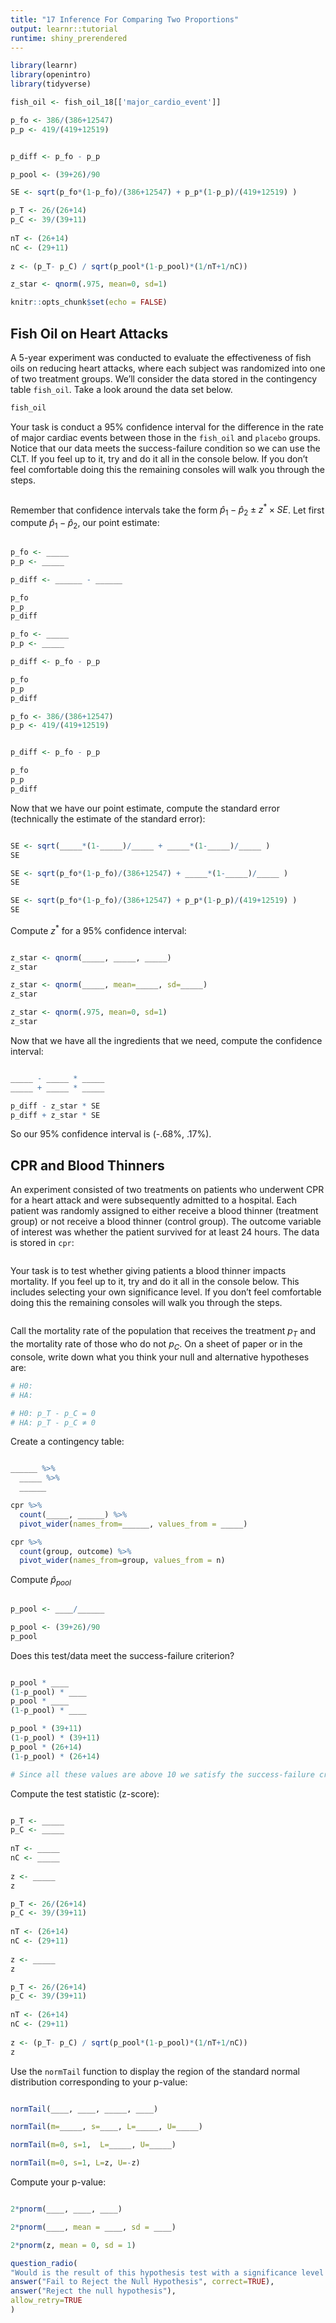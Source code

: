 ```yaml
---
title: "17 Inference For Comparing Two Proportions"
output: learnr::tutorial
runtime: shiny_prerendered
---
```


```r
library(learnr)
library(openintro)
library(tidyverse)

fish_oil <- fish_oil_18[['major_cardio_event']]

p_fo <- 386/(386+12547)
p_p <- 419/(419+12519)


p_diff <- p_fo - p_p

p_pool <- (39+26)/90

SE <- sqrt(p_fo*(1-p_fo)/(386+12547) + p_p*(1-p_p)/(419+12519) )

p_T <- 26/(26+14)
p_C <- 39/(39+11)
  
nT <- (26+14)
nC <- (29+11)
  
z <- (p_T- p_C) / sqrt(p_pool*(1-p_pool)*(1/nT+1/nC))

z_star <- qnorm(.975, mean=0, sd=1)

knitr::opts_chunk$set(echo = FALSE)
```


## Fish Oil on Heart Attacks

A 5-year experiment was conducted to evaluate the effectiveness of fish oils on reducing heart attacks, where each subject was randomized into one of two treatment groups. We’ll consider the data stored in the contingency table `fish_oil`. Take a look around the data set below. 

```r
fish_oil
```

Your task is conduct a 95% confidence interval for the difference in the rate of major cardiac events between those in the `fish_oil` and `placebo` groups. Notice that our data meets the success-failure condition so we can use the CLT. If you feel up to it, try and do it all in the console below. If you don't feel comfortable doing this the remaining consoles will walk you through the steps.

```r

```

Remember that confidence intervals take the form $\hat{p}_1-\hat{p}_2\pm z^*\times SE$. Let first compute $\hat{p}_1-\hat{p}_2$, our point estimate:

```r

```

```r
p_fo <- _____
p_p <- _____

p_diff <- ______ - ______

p_fo
p_p
p_diff
```

```r
p_fo <- _____
p_p <- _____

p_diff <- p_fo - p_p

p_fo
p_p
p_diff
```

```r
p_fo <- 386/(386+12547)
p_p <- 419/(419+12519)


p_diff <- p_fo - p_p

p_fo
p_p
p_diff
```

Now that we have our point estimate, compute the standard error (technically the estimate of the standard error):

```r

```

```r
SE <- sqrt(_____*(1-_____)/_____ + _____*(1-_____)/_____ )
SE
```

```r
SE <- sqrt(p_fo*(1-p_fo)/(386+12547) + _____*(1-_____)/_____ )
SE
```

```r
SE <- sqrt(p_fo*(1-p_fo)/(386+12547) + p_p*(1-p_p)/(419+12519) )
SE
```

Compute $z^*$ for a 95% confidence interval:

```r

```

```r
z_star <- qnorm(_____, _____, _____)
z_star
```

```r
z_star <- qnorm(_____, mean=_____, sd=_____)
z_star
```

```r
z_star <- qnorm(.975, mean=0, sd=1)
z_star
```

Now that we have all the ingredients that we need, compute the confidence interval:

```r

```

```r
_____ - _____ * _____
_____ + _____ * _____
```

```r
p_diff - z_star * SE
p_diff + z_star * SE
```


So our 95% confidence interval is (-.68%, .17%).


## CPR and Blood Thinners

An experiment consisted of two treatments on patients who underwent CPR for a heart attack and were subsequently admitted to a hospital. Each patient was randomly assigned to either receive a blood thinner (treatment group) or not receive a blood thinner (control group). The outcome variable of interest was whether the patient survived for at least 24 hours. The data is stored in `cpr`:

```r

```

Your task is to test whether giving patients a blood thinner impacts mortality. If you feel up to it, try and do it all in the console below. This includes selecting your own significance level. If you don't feel comfortable doing this the remaining consoles will walk you through the steps.

```r

```


Call the mortality rate of the population that receives the treatment $p_T$ and the mortality rate of those who do not $p_C$. On a sheet of paper or in the console, write down what you think your null and alternative hypotheses are:

```r
# H0:
# HA:
```


```r
# H0: p_T - p_C = 0
# HA: p_T - p_C ≄ 0
```

Create a contingency table:

```r

```

```r
______ %>% 
  _____ %>% 
  ______
```

```r
cpr %>% 
  count(_____, ______) %>% 
  pivot_wider(names_from=______, values_from = _____)
```

```r
cpr %>% 
  count(group, outcome) %>% 
  pivot_wider(names_from=group, values_from = n)
```

Compute $\hat{p}_{\textit{pool}}$

```r

```

```r
p_pool <- ____/______
```

```r
p_pool <- (39+26)/90
p_pool
```


Does this test/data meet the success-failure criterion?

```r

```

```r
p_pool * ____
(1-p_pool) * ____
p_pool * ____
(1-p_pool) * ____
```

```r
p_pool * (39+11)
(1-p_pool) * (39+11)
p_pool * (26+14)
(1-p_pool) * (26+14)

# Since all these values are above 10 we satisfy the success-failure criterion
```

Compute the test statistic (z-score):

```r

```

```r
p_T <- _____
p_C <- _____
  
nT <- _____
nC <- _____
  
z <- _____
z
```

```r
p_T <- 26/(26+14)
p_C <- 39/(39+11)
  
nT <- (26+14)
nC <- (29+11)
  
z <- _____
z
```

```r
p_T <- 26/(26+14)
p_C <- 39/(39+11)
  
nT <- (26+14)
nC <- (29+11)
  
z <- (p_T- p_C) / sqrt(p_pool*(1-p_pool)*(1/nT+1/nC))
z
```

Use the `normTail` function to display the region of the standard normal distribution corresponding to your p-value:

```r

```

```r
normTail(____, ____, _____, ____)
```

```r
normTail(m=_____, s=____, L=_____, U=_____)
```

```r

normTail(m=0, s=1,  L=_____, U=_____)
```

```r
normTail(m=0, s=1, L=z, U=-z)
```

Compute your p-value:

```r

```

```r
2*pnorm(____, ____, ____)
```

```r
2*pnorm(____, mean = ____, sd = ____)
```

```r
2*pnorm(z, mean = 0, sd = 1)
```

```r
question_radio(
"Would is the result of this hypothesis test with a significance level of $\\alpha = 0.05$",
answer("Fail to Reject the Null Hypothesis", correct=TRUE),
answer("Reject the null hypothesis"),
allow_retry=TRUE
)
```